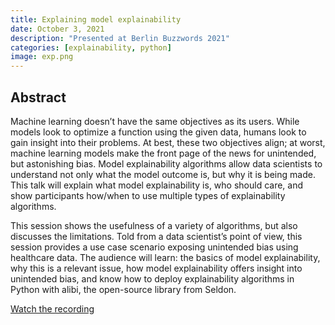 ```yaml
---
title: Explaining model explainability
date: October 3, 2021
description: "Presented at Berlin Buzzwords 2021"
categories: [explainability, python]
image: exp.png
---
```


## Abstract

Machine learning doesn’t have the same objectives as its users. While models look to optimize a function using the given data, humans look to gain insight into their problems. At best, these two objectives align; at worst, machine learning models make the front page of the news for unintended, but astonishing bias. Model explainability algorithms allow data scientists to understand not only what the model outcome is, but why it is being made. This talk will explain what model explainability is, who should care, and show participants how/when to use multiple types of explainability algorithms. 

This session shows the usefulness of a variety of algorithms, but also discusses the limitations. Told from a data scientist’s point of view, this session provides a use case scenario exposing unintended bias using healthcare data. The audience will learn: the basics of model explainability, why this is a relevant issue, how model explainability offers insight into unintended bias, and know how to deploy explainability algorithms in Python with alibi, the open-source library from Seldon.

[Watch the recording](https://www.youtube.com/watch?v=kUJuAuS_ais&t=1s)